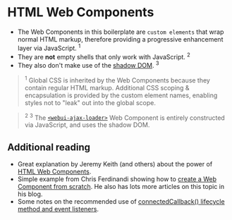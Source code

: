 
<Meta title="Web Components Or Custom Elements/Using Web Components" />

# HTML Web Components
- The Web Components in this boilerplate are `custom elements` that wrap normal HTML markup, therefore providing a progressive enhancement layer via JavaScript. <sup>1</sup>
- They are **not** empty shells that only work with JavaScript. <sup>2</sup>
- They also don't make use of the [shadow DOM](https://developer.mozilla.org/en-US/docs/Web/API/Web_components/Using_shadow_DOM). <sup>3</sup>

> <sup>1</sup>
> Global CSS is inherited by the Web Components because they contain regular HTML markup. Additional CSS scoping & encapsulation is provided by the custom element names, enabling styles not to "leak" out into the global scope.

> <sup>2</sup> <sup>3</sup>
> The [`<webui-ajax-loader>`](/docs/web-components-or-custom-elements-webui-ajax-loader--docs) Web Component is entirely constructed via JavaScript, and uses the shadow DOM.

## Additional reading
- Great explanation by Jeremy Keith (and others) about the power of [HTML Web Components](https://adactio.com/journal/20618).
- Simple example from Chris Ferdinandi showing how to [create a Web Component from scratch](https://gomakethings.com/lets-create-a-web-component-from-scratch/). He also has lots more articles on this topic in his blog.
- Some notes on the recommended use of [connectedCallback() lifecycle method and event listeners](https://hawkticehurst.com/writing/you-are-probably-using-connectedcallback-wrong/).

